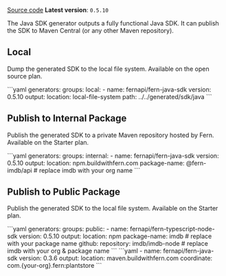 [Source code](https://github.com/fern-api/fern-java)
**Latest version**: `0.5.10`

The Java SDK generator outputs a fully functional Java
SDK. It can publish the SDK to Maven Central (or any other Maven repository).

## Local

Dump the generated SDK to the local file system. Available on the open source plan.

<CodeBlock title="generators.yml">
```yaml
generators:
  groups:
    local:
      - name: fernapi/fern-java-sdk
        version: 0.5.10
        output:
          location: local-file-system
          path: ../../generated/sdk/java
```
</CodeBlock>

## Publish to Internal Package

Publish the generated SDK to a private Maven repository hosted by Fern. Available on the Starter plan.

<CodeBlock title="generators.yml">
```yaml
generators:
  groups:
    internal:
      - name: fernapi/fern-java-sdk
        version: 0.5.10
        output:
          location: npm.buildwithfern.com
          package-name: @fern-imdb/api # replace imdb with your org name
```
</CodeBlock>

## Publish to Public Package

Publish the generated SDK to the local file system. Available on the Starter plan.

<CodeBlock title="generators.yml">
```yaml
generators:
  groups:
    public:
      - name: fernapi/fern-typescript-node-sdk
        version: 0.5.10
        output:
          location: npm
          package-name: imdb # replace with your package name
        github:
          repository: imdb/imdb-node # replace imdb with your org & package name
```
</CodeBlock>



<CodeBlock title="generators.yml">
```yaml
- name: fernapi/fern-java-sdk
  version: 0.3.6
  output:
    location: maven.buildwithfern.com
    coordinate: com.{your-org}.fern:plantstore
```
</CodeBlock>
